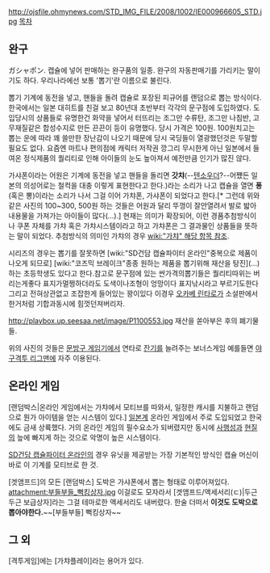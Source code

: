http://ojsfile.ohmynews.com/STD_IMG_FILE/2008/1002/IE000966605_STD.jpg
[[목차]]
== 완구 ==
ガシャポン. 캡슐에 넣어 판매하는 완구품의 일종. 완구의 자동판매기를 가리키는 말이기도 하다. 우리나라에선 보통 '뽑기'란 이름으로 불린다.

뽑기 기계에 동전을 넣고, 핸들을 돌려 캡슐로 포장된 피규어를 랜덤으로 뽑는 방식이다. 한국에서는 일본 대히트를 친걸 보고 80년대 초반부터 각각의 문구점에 도입하였다. 도입당시의 상품들로 유명한건 화약을 넣어서 터뜨리는 조그만 수류탄, 조그만 나침반, 고무재질같은 합성수지로 만든 끈끈이 등이 유명했다. 당시 가격은 100원. 100원치고는 뽑는 운에 따라 꽤 쓸만한 장난감이 나오기 때문에 당시 국딩들이 열광했던것은 두말할 필요도 없다. 요즘엔 마트나 편의점에 캐릭터 저작권 깡그리 무시한게 아닌 일본에서 들여온 정식제품의 퀄리티로 인해 아이들의 눈도 높아져서 예전만큼 인기가 많진 않다.

가샤폰이라는 어원은 기계에 동전을 넣고 핸들을 돌리면 '''갓챠'''(--[[텐소우더]]?--어쩄든 일본의 의성어로는 철컥을 대충 이렇게 표현한다고 한다.)라는 소리가 나고 캡슐을 열면 '''퐁'''(혹은 뽕)이라는 소리가 나서 그걸 이어 가챠폰, 가샤폰이 되었다고 한다.[* 그런데 위와 같은 사진의 100~300, 500원 하는 것들은 어원과 달리 뚜껑이 잘안열려서 발로 밟아 내용물을 가져가는 아이들이 많다(...).] 현재는 의미가 확장되어, 이런 경품추첨방식이나 쿠폰 자체를 가챠 혹은 가챠시스템이라고 하고 가챠폰은 그 결과물인 상품들을 뜻하는 말이 되었다. 추첨방식의 의미인 가챠의 경우 [[wiki:"가챠" 해당 항목 참조]].

시리즈의 경우는 뽑기를 잘못하면 [wiki:"SD건담 캡슐파이터 온라인"중복으로 제품이 나오게 되므로] [wiki:"코즈믹 브레이크"종종 원하는 제품을 뽑기위해 재산을 탕진](...)하는 초등학생도 있다고 한다.참고로 문구점에 있는
싼가격의뽑기들은 퀄리티따위는 버리는게좋다 표지가멀쩡하더라도 도색이나조형이 엉망이다 표지낚시라고 부르기도한다 그리고 전혀상관없고 조잡한게 들어있는 꽝이있다 이경우 [[오카베 린타로]]가 소설판에서 한거처럼 기합과동시에 힘껏던져버리자. 

http://playbox.up.seesaa.net/image/P1100553.jpg
재산을 쏟아부은 후의 폐기물들.

위의 사진의 것들은 [[문방구 게임기]]에서 연타로 [[잔기]]를 늘려주는 보너스게임 예를들면 [[야구격투 리그맨]]에 자주 이용된다.

== 온라인 게임 ==
[랜덤박스|온라인 게임에서는 가챠에서 모티브를 따와서, 일정한 캐시를 지불하고 랜덤으로 뭔가 아이템을 얻는 시스템이 있다.] [[일본]]계 온라인 게임에서 주로 도입되었고 한국에도 금새 상륙했다. 거의 온라인 게임의 필수요소가 되버렸지만 동시에 [[사행성]]과 [[현질]]의 늪에 빠지게 하는 것으로 악명이 높은 시스템이다.

[[SD건담 캡슐파이터 온라인]]의 경우 유닛을 제공받는 가장 기본적인 방식인 캡슐 머신이 바로 이 기계를 모티브로 한 것.

[겟앰프드]의 모든 [랜덤박스] 도박은 가샤폰에서 뽑는 형태로 이루어져있다.
attachment:부들부들_뻑킹상자.jpg
이걸로도 모자라서 [겟앰프드/액세서리(ㄷ)|두근두근 보급상자]라는 그걸 테마로한 액세서리도 내버렸다. 한술 더떠서 '''이것도 도박으로 뽑아야한다.'''~~[부들부들] 뻑킹상자~~

== 그 외 ==
[격투게임]에는 [가챠플레이]라는 용어가 있다.
